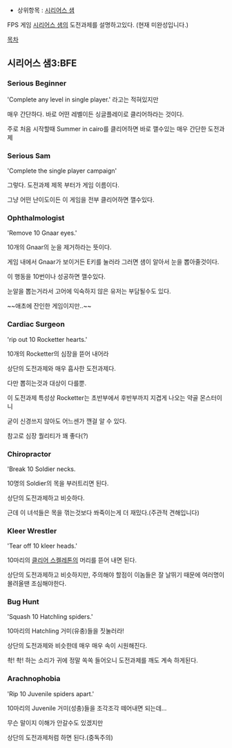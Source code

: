 * 상위항목 : [[시리어스 샘]]

FPS 게임 [[시리어스 샘]]의 도전과제를 설명하고있다.
(현재 미완성입니다.)


[[목차]]




== 시리어스 샘3:BFE ==

 
=== Serious Beginner ===


'Complete any level in single player.' 라고는 적혀있지만

매우 간단하다. 바로 어떤 레벨이든 싱글플레이로 클리어하라는 것이다.

주로 처음 시작할때 Summer in cairo를 클리어하면 바로 깰수있는 매우 간단한 도전과제




=== Serious Sam ===


'Complete the single player campaign'


그렇다. 도전과제 제목 부터가 게임 이름이다.

그냥 어떤 난이도이든 이 게임을 전부 클리어하면 깰수있다.




=== Ophthalmologist ===

'Remove 10 Gnaar eyes.' 


10개의 Gnaar의 눈을 제거하라는 뜻이다.


게임 내에서 Gnaar가 보이거든 E키를 눌러라 그러면 샘이 알아서 눈을 뽑아줄것이다. 

이 행동을 10번이나 성공하면 깰수있다.

눈알을 뽑는거라서 고어에 익숙하지 않은 유저는 부담될수도 있다. 

~~애초에 잔인한 게임이지만..~~




=== Cardiac Surgeon ===

'rip out 10 Rocketter hearts.'



10개의 Rocketter의 심장을 뜯어 내어라 


상단의 도전과제와 매우 흡사한 도전과제다.

다만 뽑히는것과 대상이 다를뿐.

이 도전과제 특성상 Rocketter는 초반부에서 후반부까지 지겹게 나오는 약골 몬스터이니

굳이 신경쓰지 않아도 어느센가 깬걸 알 수 있다.

참고로 심장 퀄리티가 꽤 좋다(?)


=== Chiropractor ===

'Break 10 Soldier necks.


10명의 Soldier의 목을 부러트리면 된다.

상단의 도전과제하고 비슷하다.

근데 이 녀석들은 목을 꺾는것보다 쏴죽이는게 더 재밌다.(주관적 견해입니다)




=== Kleer Wrestler ===

'Tear off 10 kleer heads.'


10마리의 [[클리어 스켈레톤]]의 머리를 뜯어 내면 된다.

상단의 도전과제하고 비슷하지만, 주의해야 할점이 이놈들은 잘 날뛰기 때문에 여러명이 몰려올땐 조심해야한다.


=== Bug Hunt ===

'Squash 10 Hatchling spiders.'


10마리의 Hatchling 거미(유충)들을 짓눌러라! 


상단의 도전과제와 비슷한데 매우 매우 속이 시원해진다.


촥! 촥! 하는 소리가 귀에 정말 쏙쏙 들어오니 도전과제를 깨도 계속 하게된다.



=== Arachnophobia ===

'Rip 10 Juvenile spiders apart.'


10마리의 Juvenile 거미(성충)들을 조각조각 떼어내면 되는데...


무슨 말이지 이해가 안갈수도 있겠지만


상단의 도전과제처럼 하면 된다.(중독주의)







